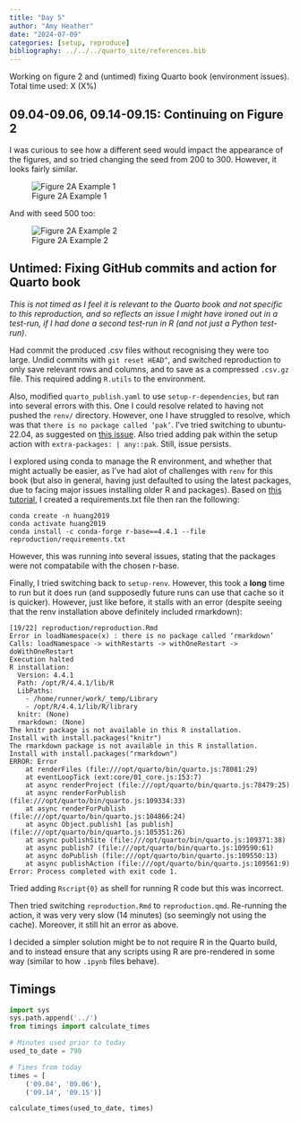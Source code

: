 ```yaml
---
title: "Day 5"
author: "Amy Heather"
date: "2024-07-09"
categories: [setup, reproduce]
bibliography: ../../../quarto_site/references.bib
---
```


::: {.callout-note}

Working on figure 2 and (untimed) fixing Quarto book (environment issues). Total time used: X (X%)

:::

## 09.04-09.06, 09.14-09.15: Continuing on Figure 2

I was curious to see how a different seed would impact the appearance of the figures, and so tried changing the seed from 200 to 300. However, it looks fairly similar.

![Figure 2A Example 1](fig2a_example1.png)

And with seed 500 too:

![Figure 2A Example 2](fig2a_example2.png)

## Untimed: Fixing GitHub commits and action for Quarto book

*This is not timed as I feel it is relevant to the Quarto book and not specific to this reproduction, and so reflects an issue I might have ironed out in a test-run, if I had done a second test-run in R (and not just a Python test-run)*.

Had commit the produced .csv files without recognising they were too large. Undid commits with `git reset HEAD^`, and switched reproduction to only save relevant rows and columns, and to save as a compressed `.csv.gz` file. This required adding `R.utils` to the environment.

Also, modified `quarto_publish.yaml` to use `setup-r-dependencies`, but ran into several errors with this. One I could resolve related to having not pushed the `renv/` directory. However, one I have struggled to resolve, which was that `there is no package called ‘pak’`. I've tried switching to ubuntu-22.04, as suggested on [this issue](r-lib/actions#750). Also tried adding pak within the setup action with `extra-packages: | any::pak`. Still, issue persists.

I explored using conda to manage the R environment, and whether that might actually be easier, as I've had alot of challenges with `renv` for this book (but also in general, having just defaulted to using the latest packages, due to facing major issues installing older R and packages). Based on [this tutorial](https://andrewpwheeler.com/2022/04/08/managing-r-environments-using-conda/), I created a requirements.txt file then ran the following:

```
conda create -n huang2019
conda activate huang2019
conda install -c conda-forge r-base==4.4.1 --file reproduction/requirements.txt
```

However, this was running into several issues, stating that the packages were not compatabile with the chosen r-base.

Finally, I tried switching back to `setup-renv`. However, this took a **long** time to run but it does run (and supposedly future runs can use that cache so it is quicker). However, just like before, it stalls with an error (despite seeing that the renv installation above definitely included rmarkdown):

```
[19/22] reproduction/reproduction.Rmd
Error in loadNamespace(x) : there is no package called ‘rmarkdown’
Calls: loadNamespace -> withRestarts -> withOneRestart -> doWithOneRestart
Execution halted
R installation:
  Version: 4.4.1
  Path: /opt/R/4.4.1/lib/R
  LibPaths:
    - /home/runner/work/_temp/Library
    - /opt/R/4.4.1/lib/R/library
  knitr: (None)
  rmarkdown: (None)
The knitr package is not available in this R installation.
Install with install.packages("knitr")
The rmarkdown package is not available in this R installation.
Install with install.packages("rmarkdown")
ERROR: Error
    at renderFiles (file:///opt/quarto/bin/quarto.js:78081:29)
    at eventLoopTick (ext:core/01_core.js:153:7)
    at async renderProject (file:///opt/quarto/bin/quarto.js:78479:25)
    at async renderForPublish (file:///opt/quarto/bin/quarto.js:109334:33)
    at async renderForPublish (file:///opt/quarto/bin/quarto.js:104866:24)
    at async Object.publish1 [as publish] (file:///opt/quarto/bin/quarto.js:105351:26)
    at async publishSite (file:///opt/quarto/bin/quarto.js:109371:38)
    at async publish7 (file:///opt/quarto/bin/quarto.js:109590:61)
    at async doPublish (file:///opt/quarto/bin/quarto.js:109550:13)
    at async publishAction (file:///opt/quarto/bin/quarto.js:109561:9)
Error: Process completed with exit code 1.
```

Tried adding `Rscript{0}` as shell for running R code but this was incorrect.

Then tried switching `reproduction.Rmd` to `reproduction.qmd`. Re-running the action, it was very very slow (14 minutes) (so seemingly not using the cache). Moreover, it still hit an error as above.

I decided a simpler solution might be to not require R in the Quarto build, and to instead ensure that any scripts using R are pre-rendered in some way (similar to how `.ipynb` files behave).

## Timings

```python
import sys
sys.path.append('../')
from timings import calculate_times

# Minutes used prior to today
used_to_date = 790

# Times from today
times = [
    ('09.04', '09.06'),
    ('09.14', '09.15')]

calculate_times(used_to_date, times)
```
